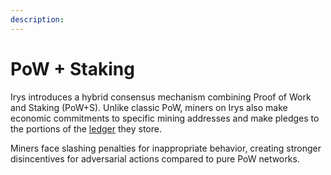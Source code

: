 ```yaml
---
description:
---
```


# PoW + Staking

Irys introduces a hybrid consensus mechanism combining Proof of Work and Staking (PoW+S). Unlike classic PoW, miners on Irys also make economic commitments to specific mining addresses and make pledges to the portions of the [ledger](/protocol/ledgers) they store.

Miners face slashing penalties for inappropriate behavior, creating stronger disincentives for adversarial actions compared to pure PoW networks.
